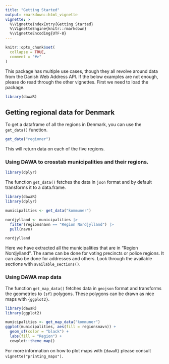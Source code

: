 ```yaml
---
title: "Getting Started"
output: rmarkdown::html_vignette
vignette: >
  %\VignetteIndexEntry{Getting Started}
  %\VignetteEngine{knitr::rmarkdown}
  %\VignetteEncoding{UTF-8}
---
```


```r
knitr::opts_chunk$set(
  collapse = TRUE,
  comment = "#>"
)
```

This package has multiple use cases, though they all revolve around data from the Danish Web Address API. If the below examples are not enough, please do read through the other vignettes. First we need to load the package.

```r
library(dawaR)
```

## Getting regional data for Denmark

To get a dataframe of all the regions in Denmark, you can use the `get_data()` function.

```r
get_data("regioner")
```

This will return data on each of the five regions.

### Using DAWA to crosstab municipalities and their regions.

```r
library(dplyr)
```


The function `get_data()` fetches the data in `json` format and by default transforms it to a data.frame.

```r
library(dawaR)
library(dplyr)

municipalities <- get_data("kommuner")

nordjylland <- municipalities |>
  filter(regionsnavn == "Region Nordjylland") |>
  pull(navn)

nordjylland
```

Here we have extracted all the municipalities that are in "Region Nordjylland". The same can be done for voting precincts or police regions. It can also be done for addresses and others. Look through the available sections with `available_sections()`.

### Using DAWA map data

The function `get_map_data()` fetches data in `geojson` format and transforms the geometries to `{sf}` polygons. These polygons can be drawn as nice maps with `{ggplot2}`.

```r
library(dawaR)
library(ggplot2)

municipalities <- get_map_data("kommuner")
ggplot(municipalities, aes(fill = regionsnavn)) +
  geom_sf(color = "black") +
  labs(fill = "Region") +
  cowplot::theme_map()
```

For more information on how to plot maps with `{dawaR}` please consult `vignette("printing_maps")`.
